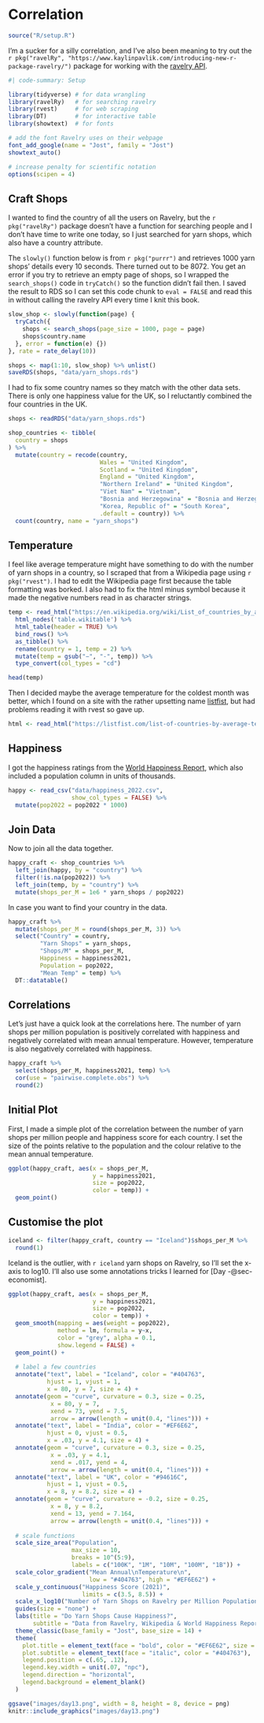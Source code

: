 # Correlation

```r
source("R/setup.R")
```

I'm a sucker for a silly correlation, and I've also been meaning to try out the `r pkg("ravelRy", "https://www.kaylinpavlik.com/introducing-new-r-package-ravelry/")` package for working with the [ravelry API](https://www.ravelry.com/groups/ravelry-api).

```r
#| code-summary: Setup

library(tidyverse) # for data wrangling
library(ravelRy)   # for searching ravelry 
library(rvest)     # for web scraping
library(DT)        # for interactive table
library(showtext)  # for fonts

# add the font Ravelry uses on their webpage
font_add_google(name = "Jost", family = "Jost")
showtext_auto()

# increase penalty for scientific notation
options(scipen = 4)
```

## Craft Shops

I wanted to find the country of all the users on Ravelry, but the `r pkg("ravelRy")` package doesn't have a function for searching people and I don't have time to write one today, so I just searched for yarn shops, which also have a country attribute.

The `slowly()` function below is from `r pkg("purrr")` and retrieves 1000 yarn shops' details every 10 seconds. There turned out to be 8072. You get an error if you try to retrieve an empty page of shops, so I wrapped the `search_shops()` code in `tryCatch()` so the function didn't fail then. I saved the result to RDS so I can set this code chunk to `eval = FALSE` and read this in without calling the ravelry API every time I knit this book.

```r
slow_shop <- slowly(function(page) { 
  tryCatch({
    shops <- search_shops(page_size = 1000, page = page) 
    shops$country.name
  }, error = function(e) {})
}, rate = rate_delay(10))

shops <- map(1:10, slow_shop) %>% unlist()
saveRDS(shops, "data/yarn_shops.rds")
```

I had to fix some country names so they match with the other data sets. There is only one happiness value for the UK, so I reluctantly combined the four countries in the UK.

```r
shops <- readRDS("data/yarn_shops.rds")

shop_countries <- tibble(
  country = shops
) %>%
  mutate(country = recode(country,
                          Wales = "United Kingdom", 
                          Scotland = "United Kingdom",
                          England = "United Kingdom",
                          "Northern Ireland" = "United Kingdom",
                          "Viet Nam" = "Vietnam",
                          "Bosnia and Herzegowina" = "Bosnia and Herzegovina",
                          "Korea, Republic of" = "South Korea",
                          .default = country)) %>%
  count(country, name = "yarn_shops")
```

## Temperature

I feel like average temperature might have something to do with the number of yarn shops in a country, so I scraped that from a Wikipedia page using `r pkg("rvest")`. I had to edit the Wikipedia page first because the table formatting was borked. I also had to fix the html minus symbol because it made the negative numbers read in as character strings.

```r
temp <- read_html("https://en.wikipedia.org/wiki/List_of_countries_by_average_yearly_temperature") %>%
  html_nodes('table.wikitable') %>%
  html_table(header = TRUE) %>%
  bind_rows() %>%
  as_tibble() %>%
  rename(country = 1, temp = 2) %>%
  mutate(temp = gsub("−", "-", temp)) %>%
  type_convert(col_types = "cd")

head(temp)
```

Then I decided maybe the average temperature for the coldest month was better, which I found on a site with the rather upsetting name [listfist](https://listfist.com/list-of-countries-by-average-temperature), but had problems reading it with rvest so gave up.

```r
html <- read_html("https://listfist.com/list-of-countries-by-average-temperature")
```



## Happiness

I got the happiness ratings from the [World Happiness Report](https://worldpopulationreview.com/country-rankings/happiest-countries-in-the-world), which also included a population column in units of thousands.

```r
happy <- read_csv("data/happiness_2022.csv",
                  show_col_types = FALSE) %>%
  mutate(pop2022 = pop2022 * 1000)
```


## Join Data

Now to join all the data together.

```r
happy_craft <- shop_countries %>%
  left_join(happy, by = "country") %>%
  filter(!is.na(pop2022)) %>%
  left_join(temp, by = "country") %>%
  mutate(shops_per_M = 1e6 * yarn_shops / pop2022)
```

In case you want to find your country in the data.

```r
happy_craft %>%
  mutate(shops_per_M = round(shops_per_M, 3)) %>%
  select("Country" = country, 
         "Yarn Shops" = yarn_shops, 
         "Shops/M" = shops_per_M,
         Happiness = happiness2021, 
         Population = pop2022, 
         "Mean Temp" = temp) %>%
  DT::datatable()
```

## Correlations

Let's just have a quick look at the correlations here. The number of yarn shops per million population is positively correlated with happiness and negatively correlated with mean annual temperature. However, temperature is also negatively correlated with happiness.

```r
happy_craft %>%
  select(shops_per_M, happiness2021, temp) %>%
  cor(use = "pairwise.complete.obs") %>%
  round(2)
```



## Initial Plot

First, I made a simple plot of the correlation between the number of yarn shops per million people and happiness score for each country. I set the size of the points relative to the population and the colour relative to the mean annual temperature.

```r
ggplot(happy_craft, aes(x = shops_per_M, 
                        y = happiness2021, 
                        size = pop2022,
                        color = temp)) +
  geom_point()
```

## Customise the plot

```r
iceland <- filter(happy_craft, country == "Iceland")$shops_per_M %>%
  round(1)
```


Iceland is the outlier, with `r iceland` yarn shops on Ravelry, so I'll set the x-axis to log10. I'll also use some annotations tricks I learned 
for [Day -@sec-economist].

```r
ggplot(happy_craft, aes(x = shops_per_M, 
                        y = happiness2021, 
                        size = pop2022,
                        color = temp)) +
  geom_smooth(mapping = aes(weight = pop2022),
              method = lm, formula = y~x, 
              color = "grey", alpha = 0.1,
              show.legend = FALSE) +
  geom_point() +
  
  # label a few countries
  annotate("text", label = "Iceland", color = "#404763", 
           hjust = 1, vjust = 1,
           x = 80, y = 7, size = 4) +
  annotate(geom = "curve", curvature = 0.3, size = 0.25,
            x = 80, y = 7, 
            xend = 73, yend = 7.5,
            arrow = arrow(length = unit(0.4, "lines"))) +
  annotate("text", label = "India", color = "#EF6E62", 
           hjust = 0, vjust = 0.5,
           x = .03, y = 4.1, size = 4) +
  annotate(geom = "curve", curvature = 0.3, size = 0.25,
            x = .03, y = 4.1, 
            xend = .017, yend = 4,
            arrow = arrow(length = unit(0.4, "lines"))) +
  annotate("text", label = "UK", color = "#94616C", 
           hjust = 1, vjust = 0.5,
           x = 8, y = 8.2, size = 4) +
  annotate(geom = "curve", curvature = -0.2, size = 0.25,
            x = 8, y = 8.2, 
            xend = 13, yend = 7.164,
            arrow = arrow(length = unit(0.4, "lines"))) +
  
  # scale functions
  scale_size_area("Population",
                  max_size = 10,
                  breaks = 10^(5:9),
                  labels = c("100K", "1M", "10M", "100M", "1B")) +
  scale_color_gradient("Mean Annual\nTemperature\n",
                       low = "#404763", high = "#EF6E62") +
  scale_y_continuous("Happiness Score (2021)",
                     limits = c(3.5, 8.5)) +
  scale_x_log10("Number of Yarn Shops on Ravelry per Million Population") +
  guides(size = "none") +
  labs(title = "Do Yarn Shops Cause Happiness?",
       subtitle = "Data from Ravelry, Wikipedia & World Happiness Report | Plot by @lisadebruine") +
  theme_classic(base_family = "Jost", base_size = 14) +
  theme(
    plot.title = element_text(face = "bold", color = "#EF6E62", size = 20),
    plot.subtitle = element_text(face = "italic", color = "#404763"),
    legend.position = c(.65, .12),
    legend.key.width = unit(.07, "npc"),
    legend.direction = "horizontal",
    legend.background = element_blank()
  )
```

```r
ggsave("images/day13.png", width = 8, height = 8, device = png)
knitr::include_graphics("images/day13.png")
```


